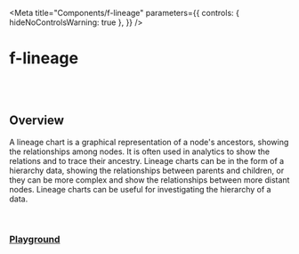 
<Meta
  title="Components/f-lineage"
  parameters={{
    controls: { hideNoControlsWarning: true },
  }}
/>

# f-lineage

<br />
<br />

## Overview

A lineage chart is a graphical representation of a node's ancestors, showing the relationships among nodes. It is often used in analytics to show the relations and to trace their ancestry. Lineage charts can be in the form of a hierarchy data, showing the relationships between parents and children, or they can be more complex and show the relationships between more distant nodes. Lineage charts can be useful for investigating the hierarchy of a data.

<br />

### [Playground](/story/components-f-lineage--playground)

<Canvas>
  <Story
    name="Playground"
    argTypes={{
      direction: {
        control: "select",
        options: ["horizontal", "vertical"],
      },
      data: {
        control: "object",
      },
      padding: {
        control: "number",
      },
      gap: {
        control: "number",
      },
      ["node-size"]: {
        control: "object",
      },
      ["children-node-size"]: {
        control: "object",
      },
      ["max-children"]: {
        control: "number",
      },
    }}
    args={{
      direction: "horizontal",
      padding: 28,
      gap: 100,
      ["node-size"]: { width: 200, height: 52 },
      ["children-node-size"]: { width: 200, height: 32 },
      ["max-children"]: 8,
      ["node-template"]: `
	  <f-div style="position:absolute;top:-20px;z-index:1;" gap="x-small">
	   <f-tag label="Construction" state="primary" size="small" ></f-tag>
	   <f-tag label="Cat" size="small" counter="35"></f-tag>
	 </f-div>
	  <f-div
        state=\${node.id==="Max"?'custom,#006ecc':'secondary'}
        width="100%"
        height="100%"
        padding="none medium"
        align="middle-left"
        variant="curved"
        gap="small"
        \${node.children && !node.hideChildren ? 'border="small solid default bottom"' : ""}
      >
	  	<f-icon-button icon="i-table" state="neutral"></f-icon-button>
        <f-div direction="column" height="hug-content" align="middle-left">
          <f-text variant="code" size="large" ellipsis>\${node.id}</f-text>
          <f-text variant="code" size="small" ellipsis
            >x: \${node.x}, y: \${node.y}</f-text
          >
        </f-div>
		\${node.childrenToggle}
      </f-div>`,
      ["children-node-template"]: `<f-div
          state="secondary"
          width="100%"
          height="100%"
          padding="none medium"
          align="middle-left"
          gap="small"
          border="small solid default bottom"
        >
          <f-icon source="i-hashtag" size="small"></f-icon>
          <f-text variant="code" size="medium" ellipsis>\${node.id}</f-text>
        </f-div>`,
      links: [
        {
          from: "Tony",
          to: "Charlie",
        },
        {
          from: "Charlie",
          to: "Tony",
        },
        {
          from: "Max",
          to: "Charlie",
        },
        {
          from: "Calvin",
          to: "Hansen",
        },
        {
          from: "Brooke",
          to: "Tamara",
        },
        {
          from: "Calvin",
          to: "Bradley",
        },
        {
          from: "Tamara",
          to: "Bradley",
        },
        {
          from: "Charlie",
          to: "Roger",
        },
        {
          from: "Charlie",
          to: "Brooke",
        },
        {
          from: "Bradley",
          to: "John",
        },
        {
          from: "Bradley",
          to: "Tim",
        },
        {
          from: "Bradley",
          to: "Sam",
        },
        {
          from: "Bradley",
          to: "Rex",
        },
        {
          from: "Rex",
          to: "Bradley",
        },
        {
          from: "Roger",
          to: "Calvin",
        },
        {
          from: "Charlie",
          to: "Alicen",
        },
        {
          from: "Alicen",
          to: "Jennifer",
        },
        {
          from: "Jennifer",
          to: "John",
        },
        {
          from: "child1",
          to: "Tim",
        },
        {
          from: "Rex",
          to: "Pat",
        },
        {
          from: "A",
          to: "B",
        },
        {
          from: "Brooke",
          to: "child1",
        },
        {
          from: "mchild1",
          to: "child2",
        },
      ],
      nodes: {
        Calvin: {
          data: {
            email: "abc@cldcvr.com",
            mobile: "+91-12345 67890",
            name: "Calvin",
          },
          children: {
            child1: {
              click: function (event, node) {
                console.log("Child Node Clicked", event, node);
              },
              rightClick: function (event, node) {
                console.log("Child Node Right Clicked", event, node);
              },
            },
            child2: {},
            child3: {},
            child4: {},
            child5: {},
            child6: {},
            child7: {},
            child8: {},
            child9: {},
            child10: {},
            child11: {},
            child12: {},
            child13: {},
            child14: {},
            child15: {},
            child16: {},
          },
          click: function (event, node) {
            console.log("Node Clicked", event, node);
          },
          rightClick: function (event, node) {
            console.log("Node Right Clicked", event, node);
          },
        },
        Hansen: {
          data: {
            email: "abc@cldcvr.com",
            mobile: "+91-12345 67890",
            name: "Hansen",
          },
          children: { hchild1: {} },
        },
        Alicen: {
          data: {
            email: "abc@cldcvr.com",
            mobile: "+91-12345 67890",
            name: "Alicen",
          },
        },
        Jennifer: {
          data: {
            email: "abc@cldcvr.com",
            mobile: "+91-12345 67890",
            name: "Jennifer",
          },
        },
        Brooke: {
          data: {
            email: "abc@cldcvr.com",
            mobile: "+91-12345 67890",
            name: "Brooke",
          },
        },
        Tamara: {
          data: {
            email: "abc@cldcvr.com",
            mobile: "+91-12345 67890",
            name: "Tamara",
          },
        },
        Bradley: {
          data: {
            email: "abc@cldcvr.com",
            mobile: "+91-12345 67890",
            name: "Bradley",
          },
        },
        Roger: {
          data: {
            email: "abc@cldcvr.com",
            mobile: "+91-12345 67890",
            name: "Roger",
          },
        },
        Max: {
          data: {
            email: "abc@cldcvr.com",
            mobile: "+91-12345 67890",
            name: "Max",
          },
          hideChildren: false,
          children: {
            mchild1: {},
            mchild2: {},
            mchild3: {},
            mchild4: {},
            mchild5: {},
            mchild6: {},
            mchild7: {},
            mchild8: {},
            mchild9: {},
            mchild10: {},
            mchild11: {},
            mchild12: {},
            mchild13: {},
            mchild14: {},
            mchild15: {},
            mchild16: {},
          },
        },
        Tony: {
          data: {
            email: "abc@cldcvr.com",
            mobile: "+91-12345 67890",
            name: "Tony",
          },
          nodeTemplate: ` <f-div
        state="custom,#284376"
        width="100%"
        height="100%"
        padding="none medium"
        align="middle-left"
        variant="curved"
        gap="small"
    	style="border-radius:100px;"
        \${node.children ? 'border="small solid default bottom"' : ""}
      >
        <f-icon-button icon="i-user"></f-icon-button>
        <f-div direction="column" height="hug-content" align="middle-left">
          <f-text variant="code" size="large" ellipsis>\${node.id}</f-text>
          <f-text variant="code" size="small" ellipsis
            >x: \${node.x}, y: \${node.y}</f-text
          >
        </f-div>
    	\${node.childrenToggle}
      </f-div>`,
        },
        Charlie: {
          data: {
            email: "abc@cldcvr.com",
            mobile: "+91-12345 67890",
            name: "Roger",
          },
        },
        John: {
          data: {
            email: "abc@cldcvr.com",
            mobile: "+91-12345 67890",
            name: "John",
          },
        },
        Tim: {
          data: {
            email: "abc@cldcvr.com",
            mobile: "+91-12345 67890",
            name: "Tim",
          },
        },
        Sam: {
          data: {
            email: "abc@cldcvr.com",
            mobile: "+91-12345 67890",
            name: "Sam",
          },
        },
        Rex: {
          data: {
            email: "abc@cldcvr.com",
            mobile: "+91-12345 67890",
            name: "Rex",
          },
        },
        Pat: {
          data: {
            email: "abc@cldcvr.com",
            mobile: "+91-12345 67890",
            name: "Pat",
          },
        },
      },
    }}
  >
    {(args) => {
      const handleReady = (e) => {
        console.log("Got ready event", e);
      };
      //  const data = lineageDataGenerator();
      return html`<f-lineage
        .direction=${args.direction}
        .padding=${args.padding}
        .gap=${args.gap}
        .node-size=${args["node-size"]}
        .children-node-size=${args["children-node-size"]}
        .max-children=${args["max-children"]}
        .node-template=${args["node-template"]}
        .children-node-template=${args["children-node-template"]}
        .links=${args.links}
        .nodes=${args.nodes}
        stager-load="1"
        @ready=${handleReady}
      ></f-lineage>`;
    }}
  </Story>
</Canvas>

<br />

<Properties />
